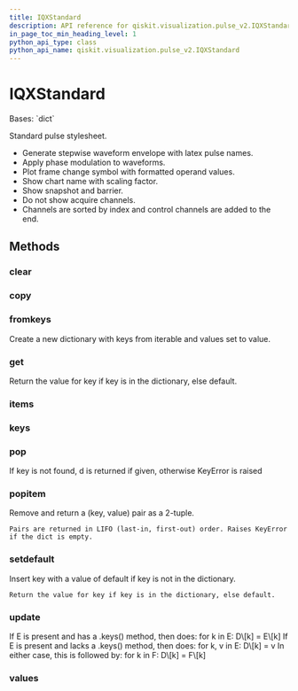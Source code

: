 ```yaml
---
title: IQXStandard
description: API reference for qiskit.visualization.pulse_v2.IQXStandard
in_page_toc_min_heading_level: 1
python_api_type: class
python_api_name: qiskit.visualization.pulse_v2.IQXStandard
---
```


# IQXStandard

<Class id="qiskit.visualization.pulse_v2.IQXStandard" isDedicatedPage={true} github="https://github.com/qiskit/qiskit/tree/stable/0.21/qiskit/visualization/pulse_v2/stylesheet.py" signature="IQXStandard(**kwargs)" modifiers="class">
  Bases: `dict`

  Standard pulse stylesheet.

  *   Generate stepwise waveform envelope with latex pulse names.
  *   Apply phase modulation to waveforms.
  *   Plot frame change symbol with formatted operand values.
  *   Show chart name with scaling factor.
  *   Show snapshot and barrier.
  *   Do not show acquire channels.
  *   Channels are sorted by index and control channels are added to the end.

  ## Methods

  ### clear

  <Function id="qiskit.visualization.pulse_v2.IQXStandard.clear" signature="IQXStandard.clear() → None.  Remove all items from D." />

  ### copy

  <Function id="qiskit.visualization.pulse_v2.IQXStandard.copy" signature="IQXStandard.copy() → a shallow copy of D" />

  ### fromkeys

  <Function id="qiskit.visualization.pulse_v2.IQXStandard.fromkeys" signature="IQXStandard.fromkeys(value=None, /)">
    Create a new dictionary with keys from iterable and values set to value.
  </Function>

  ### get

  <Function id="qiskit.visualization.pulse_v2.IQXStandard.get" signature="IQXStandard.get(key, default=None, /)">
    Return the value for key if key is in the dictionary, else default.
  </Function>

  ### items

  <Function id="qiskit.visualization.pulse_v2.IQXStandard.items" signature="IQXStandard.items() → a set-like object providing a view on D's items" />

  ### keys

  <Function id="qiskit.visualization.pulse_v2.IQXStandard.keys" signature="IQXStandard.keys() → a set-like object providing a view on D's keys" />

  ### pop

  <Function id="qiskit.visualization.pulse_v2.IQXStandard.pop" signature="IQXStandard.pop(k[, d]) → v, remove specified key and return the corresponding value.">
    If key is not found, d is returned if given, otherwise KeyError is raised
  </Function>

  ### popitem

  <Function id="qiskit.visualization.pulse_v2.IQXStandard.popitem" signature="IQXStandard.popitem()">
    Remove and return a (key, value) pair as a 2-tuple.

    Pairs are returned in LIFO (last-in, first-out) order. Raises KeyError if the dict is empty.
  </Function>

  ### setdefault

  <Function id="qiskit.visualization.pulse_v2.IQXStandard.setdefault" signature="IQXStandard.setdefault(key, default=None, /)">
    Insert key with a value of default if key is not in the dictionary.

    Return the value for key if key is in the dictionary, else default.
  </Function>

  ### update

  <Function id="qiskit.visualization.pulse_v2.IQXStandard.update" signature="IQXStandard.update([E, ]**F) → None.  Update D from dict/iterable E and F.">
    If E is present and has a .keys() method, then does: for k in E: D\[k] = E\[k] If E is present and lacks a .keys() method, then does: for k, v in E: D\[k] = v In either case, this is followed by: for k in F: D\[k] = F\[k]
  </Function>

  ### values

  <Function id="qiskit.visualization.pulse_v2.IQXStandard.values" signature="IQXStandard.values() → an object providing a view on D's values" />
</Class>

